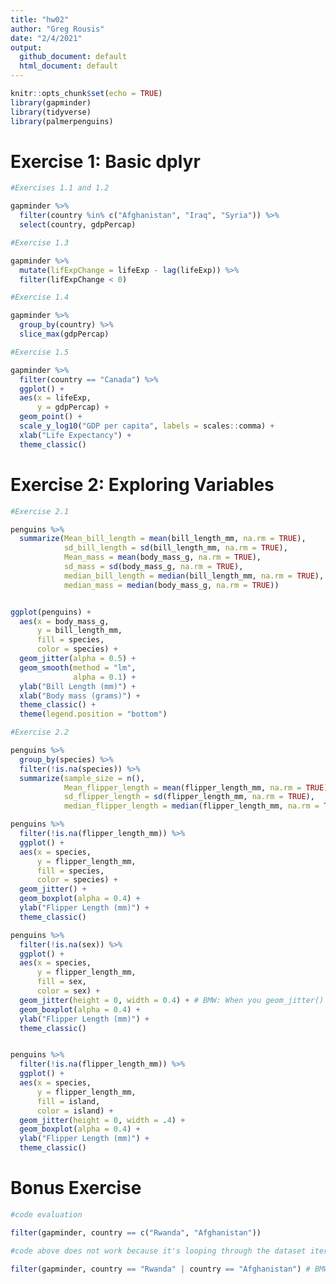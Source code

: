 ```yaml
---
title: "hw02"
author: "Greg Rousis"
date: "2/4/2021"
output: 
  github_document: default
  html_document: default
---
```


```r
knitr::opts_chunk$set(echo = TRUE)
library(gapminder)
library(tidyverse)
library(palmerpenguins)
```


# Exercise 1: Basic dplyr


```r

#Exercises 1.1 and 1.2

gapminder %>% 
  filter(country %in% c("Afghanistan", "Iraq", "Syria")) %>% 
  select(country, gdpPercap)

#Exercise 1.3

gapminder %>% 
  mutate(lifExpChange = lifeExp - lag(lifeExp)) %>% 
  filter(lifExpChange < 0)

#Exercise 1.4

gapminder %>% 
  group_by(country) %>% 
  slice_max(gdpPercap) 

#Exercise 1.5

gapminder %>% 
  filter(country == "Canada") %>% 
  ggplot() +
  aes(x = lifeExp,
      y = gdpPercap) +
  geom_point() +
  scale_y_log10("GDP per capita", labels = scales::comma) +
  xlab("Life Expectancy") + 
  theme_classic()
```




# Exercise 2: Exploring Variables

```r

#Exercise 2.1

penguins %>% 
  summarize(Mean_bill_length = mean(bill_length_mm, na.rm = TRUE),
            sd_bill_length = sd(bill_length_mm, na.rm = TRUE),
            Mean_mass = mean(body_mass_g, na.rm = TRUE),
            sd_mass = sd(body_mass_g, na.rm = TRUE),
            median_bill_length = median(bill_length_mm, na.rm = TRUE),
            median_mass = median(body_mass_g, na.rm = TRUE))


ggplot(penguins) +
  aes(x = body_mass_g,
      y = bill_length_mm,
      fill = species,
      color = species) +
  geom_jitter(alpha = 0.5) +
  geom_smooth(method = "lm",
              alpha = 0.1) +
  ylab("Bill Length (mm)") +
  xlab("Body mass (grams)") +
  theme_classic() +
  theme(legend.position = "bottom")

#Exercise 2.2

penguins %>% 
  group_by(species) %>% 
  filter(!is.na(species)) %>% 
  summarize(sample_size = n(),
            Mean_flipper_length = mean(flipper_length_mm, na.rm = TRUE),
            sd_flipper_length = sd(flipper_length_mm, na.rm = TRUE),
            median_flipper_length = median(flipper_length_mm, na.rm = TRUE))

penguins %>% 
  filter(!is.na(flipper_length_mm)) %>% 
  ggplot() +
  aes(x = species,
      y = flipper_length_mm,
      fill = species,
      color = species) +
  geom_jitter() +
  geom_boxplot(alpha = 0.4) +
  ylab("Flipper Length (mm)") +
  theme_classic()

penguins %>% 
  filter(!is.na(sex)) %>% 
  ggplot() +
  aes(x = species,
      y = flipper_length_mm,
      fill = sex,
      color = sex) +
  geom_jitter(height = 0, width = 0.4) + # BMW: When you geom_jitter() with a categorical and continuous variable, don't jitter along the axis of the continuous variable and adjust the jitter width for the categorical axis to avoid the two subgroups overlapping.
  geom_boxplot(alpha = 0.4) +
  ylab("Flipper Length (mm)") +
  theme_classic()


penguins %>% 
  filter(!is.na(flipper_length_mm)) %>% 
  ggplot() +
  aes(x = species,
      y = flipper_length_mm,
      fill = island,
      color = island) +
  geom_jitter(height = 0, width = .4) +
  geom_boxplot(alpha = 0.4) +
  ylab("Flipper Length (mm)") +
  theme_classic()

```

# Bonus Exercise

```r

#code evaluation

filter(gapminder, country == c("Rwanda", "Afghanistan"))

#code above does not work because it's looping through the dataset iteratively, looking for Rwanda, then Afghanistan, then Rwanda, etc. This means that half of the data will be removed. To fix it, need to supply an "OR" statement:

filter(gapminder, country == "Rwanda" | country == "Afghanistan") # BMW: Great. Or %in%

```
